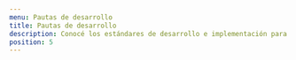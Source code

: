 ```yaml
---
menu: Pautas de desarrollo
title: Pautas de desarrollo
description: Conocé los estándares de desarrollo e implementación para los productos digitales del GCBA impulsados por la ASI (Agencia de Sistemas de Información).
position: 5
---
```


<div className="row">
  <div className="col-6">
    <SimpleCard
      picture={{ icon: "bx-vector", color: "#38485C" }}
      title="Estándares y procesos"
      description="Conocé los requerimientos que un desarrollo debe cumplir en relación con las tecnologías adoptadas por la ASI."
      href="https://asijira-confluence.buenosaires.gob.ar/pages/viewpage.action?pageId=58108303"
    />
  </div>
  <div className="col-6">
    <SimpleCard
      picture={{ icon: "bxs-grid-alt", color: "#38485C" }}
      title="Versiones y herramientas"
      description="Conocé los versionados de las herramientas aceptadas para un proceso de homologación de las aplicaciones en el GCBA."
      href="https://buenosaires.gob.ar/agencia-de-sistemas-de-informacion/estandares-de-la-agencia"
    />
  </div>
</div>